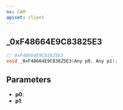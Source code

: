 ```yaml
---
ns: CAM
apiset: client
---
```

## _0xF48664E9C83825E3

```c
// 0xF48664E9C83825E3
void _0xF48664E9C83825E3(Any p0, Any p1);
```


## Parameters
* **p0**:
* **p1**: